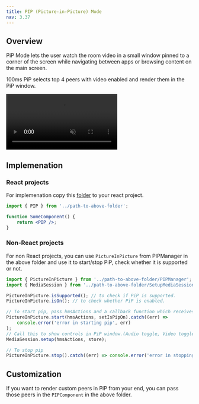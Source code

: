```yaml
---
title: PIP (Picture-in-Picture) Mode
nav: 3.37
---
```


## Overview

PiP Mode lets the user watch the room video in a small window pinned to a corner of the screen while navigating between apps or browsing content on the main screen.

100ms PiP selects top 4 peers with video enabled and render them in the PiP window.

<video loop="true" autoplay="autoPlay" controls="controls" id="vid" muted>
    <source src="/docs/guides/pip-demo.mp4" type="video/mp4" />
</video>
<br />

## Implemenation

### React projects

For implemenation copy this [folder](https://github.com/100mslive/100ms-web/tree/main/src/components/PIP) to your react project.

```jsx
import { PIP } from '../path-to-above-folder';

function SomeComponent() {
    return <PIP />;
}
```

### Non-React projects

For non React projects, you can use `PictureInPicture` from PIPManager in the above folder and use it to start/stop PiP, check whether it is supported or not.

```js
import { PictureInPicture } from '../path-to-above-folder/PIPManager';
import { MediaSession } from '../path-to-above-folder/SetupMediaSession';

PictureInPicture.isSupported(); // to check if PiP is supported.
PictureInPicture.isOn(); // to check whether PiP is enabled.

// To start pip, pass hmsActions and a callback function which receives the current state of pip
PictureInPicture.start(hmsActions, setIsPipOn).catch((err) =>
    console.error('error in starting pip', err)
);
// Call this to show controls in PiP window.(Audio toggle, Video toggle and end call are the options supported here)
MediaSession.setup(hmsActions, store);

// To stop pip
PictureInPicture.stop().catch((err) => console.error('error in stopping pip', err));
```

## Customization

If you want to render custom peers in PiP from your end, you can pass those peers in the `PIPComponent` in the above folder.

